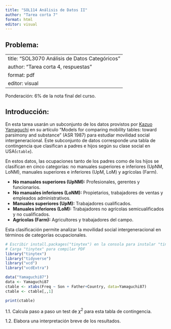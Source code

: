 ```yaml
---
title: "SOL114 Análisis de Datos II"
author: "Tarea corta 7"
format: html
editor: visual
---
```


## Problema:

---
title: "SOL3070 Análisis de Datos Categóricos"
author: "Tarea corta 4, respuestas"
format: pdf
editor: visual
---

Ponderación: 6% de la nota final del curso.

## Introducción:

En esta tarea usarán un subconjunto de los datos provistos por [Kazuo Yamaguchi](https://sociology.uchicago.edu/directory/kazuo-yamaguchi) en su artículo "Models for comparing mobility tables: toward parsimony and substance" (ASR 1987) para estudiar movilidad social intergeneracional. Este subconjunto de datos corresponde una tabla de contingencia que clasifican a padres e hijos según su clase social en USA(`ctable`).

En estos datos, las ocupaciones tanto de los padres como de los hijos se clasifican en cinco categorías: no manuales superiores e inferiores (UpNM, LoNM), manuales superiores e inferiores (UpM, LoM) y agrícolas (Farm).

-   **No manuales superiores (UpNM):** Profesionales, gerentes y funcionarios.\
-   **No manuales inferiores (LoNM):** Propietarios, trabajadores de ventas y empleados administrativos.\
-   **Manuales superiores (UpM):** Trabajadores cualificados.\
-   **Manuales inferiores (LoM):** Trabajadores no agrícolas semicualificados y no cualificados.\
-   **Agrícolas (Farm):** Agricultores y trabajadores del campo.

Esta clasificación permite analizar la movilidad social intergeneracional en términos de categorías ocupacionales.

```r
# Escribir install.packages("tinytex") en la consola para instalar "tinytex"
# Carga "tinytex" para compilar PDF
library("tinytex")
library("tidyverse")
library("vcd")
library("vcdExtra")

data("Yamaguchi87")
data <- Yamaguchi87
ctable <- xtabs(Freq ~ Son + Father+Country, data=Yamaguchi87) 
ctable <- ctable[,,1] 

```

```r
print(ctable)
```

1.1. Calcula paso a paso un test de $\chi^2$ para esta tabla de contingencia.


1.2. Elabora una interpretación breve de los resultados.


